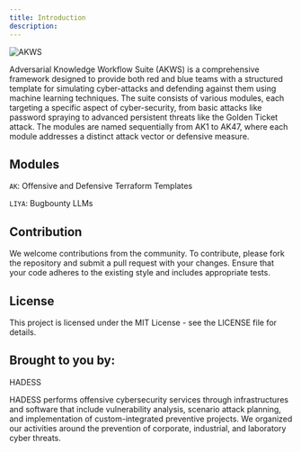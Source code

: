 ```yaml
---
title: Introduction
description: 
---
```


![AKWS](/liya.png "AKWS")

Adversarial Knowledge Workflow Suite (AKWS) is a comprehensive framework designed to provide both red and blue teams with a structured template for simulating cyber-attacks and defending against them using machine learning techniques. The suite consists of various modules, each targeting a specific aspect of cyber-security, from basic attacks like password spraying to advanced persistent threats like the Golden Ticket attack. The modules are named sequentially from AK1 to AK47, where each module addresses a distinct attack vector or defensive measure.

## Modules
`AK`: Offensive and Defensive Terraform Templates 

`LIYA`: Bugbounty LLMs


## Contribution
We welcome contributions from the community. To contribute, please fork the repository and submit a pull request with your changes. Ensure that your code adheres to the existing style and includes appropriate tests.

## License
This project is licensed under the MIT License - see the LICENSE file for details.

## Brought to you by:

HADESS

HADESS performs offensive cybersecurity services through infrastructures and software that include vulnerability analysis, scenario attack planning, and implementation of custom-integrated preventive projects. We organized our activities around the prevention of corporate, industrial, and laboratory cyber threats.